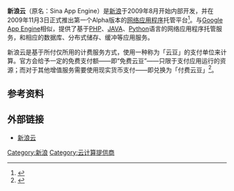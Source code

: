 {{noteTA
|G1=IT
}}
{{Infobox Software
| name                   = 新浪云
| logo                   = 
| screenshot             = 
| caption                =
| developer              = [[新浪|新浪]]
| released               = 2009年11月3日
| latest release version =
| latest release date    = 
| operating system       = 任何（[[网络应用程序|网络应用程序]]）
| genre                  = Web开发
| Version                = 运营中
| website                = http://sae.sina.com.cn
}}

'''新浪云'''（原名：Sina App Engine）是[[新浪|新浪]]于2009年8月开始内部开发，并在2009年11月3日正式推出第一个Alpha版本的[[网络应用程序|网络应用程序]]托管平台<ref>{{cite news|title=新浪推出云计算产品Sina App Engine-搜狐IT|url=http://it.sohu.com/20091110/n268091247.shtml|accessdate=2014-05-30|archive-date=2021-01-04|archive-url=https://web.archive.org/web/20210104073234/https://it.sohu.com/20091110/n268091247.shtml|dead-url=no}}</ref>。与[[Google_App_Engine|Google App Engine]]相似，提供了基于[[PHP|PHP]]、[[JAVA|JAVA]]、[[Python|Python]]语言的网络应用程序托管服务，和相应的数据库、分布式储存、缓冲等应用服务。

新浪云是基于所付仅所用的计费服务方式，使用一种称为「云豆」的支付单位来计算。官方会给予一定的免费支付额——即“免费云豆”——只限于支付应用运行的资源；而对于其他增值服务需要使用现实货币支付——即兑换为「付费云豆」<ref>{{cite web|title=资费及账户等级 — SAE文档中心 1.0 文档|url=http://sae.sina.com.cn/doc/billing.html|access-date=2014-05-30|archive-date=2015-03-16|archive-url=https://web.archive.org/web/20150316035053/http://sae.sina.com.cn/doc/billing.html|dead-url=no}}</ref>。

==参考资料==
{{reflist}}

==外部链接==
*[http://www.sinacloud.com/ 新浪云] {{Wayback|url=http://www.sinacloud.com/ |date=20210308231114 }}

{{雲端運算}}
{{新浪}}
{{Authority control}}
[[Category:新浪|Category:新浪]]
[[Category:云计算提供商|Category:云计算提供商]]
